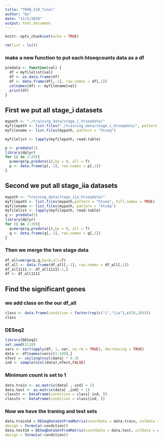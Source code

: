 ```yaml
---
title: "TRGN_510_final"
author: "bo"
date: "11/5/2020"
output: html_document
---
```


```r
knitr::opts_chunk$set(echo = TRUE)
```
```r
rm(list = ls())
```

### make a new function to put each htseqcounts data as a df
```r
predata <- function(val) {
  df = myfilelist[val]
  df <- as.data.frame(df)
  df <- data.frame(df[,-1], row.names = df[,1])
  colnames(df) <- myfilename[val]
  print(df)
}
```
## First we put all stage_i datasets
```r
mypath <- "./training_data/stage_i_htseqdata/"
myfilepath <- list.files("./training_data/stage_i_htseqdata/", pattern = "htseq", full.names = TRUE)
myfilename <- list.files(mypath, pattern = "htseq")
```

```r
myfilelist <- lapply(myfilepath, read.table)
```

```r
p <- predata(1)
library(dplyr)
for (i in 2:20){
  p=merge(p,predata(i),by = 0, all = T)
  p <- data.frame(p[,-1], row.names = p[,1])
}
```
## Second we put all stage_iia datasets
```r
mypath <- "training_data/stage_iia_htseqdata/"
myfilepath <- list.files(mypath,pattern = "htseq", full.names = TRUE)
myfilename <- list.files(mypath, pattern = "htseq")
myfilelist <- lapply(myfilepath, read.table)
q <- predata(1)
library(dplyr)
for (i in 2:20){
  q=merge(q,predata(i),by = 0, all = T)
  q <- data.frame(q[,-1], row.names = q[,1])
}
```
### Then we merge the two stage data
```r
df_all=merge(p,q,by=0,all=T)
df_all <- data.frame(df_all[,-1], row.names = df_all[,1])
df_all1111 <- df_all1111[-1,]
df <- df_all1111
```
## Find the significant genes
### we add class on the our df_all
```r
class <- data.frame(condition = factor(rep(c("i","iia"),c(20,20))))
class
```
### DESeq2
```r
library(DESeq2)
set.seed(2128)
vars <- sort(apply(df, 1, var, na.rm = TRUE), decreasing = TRUE)
data <- df[names(vars)[1:100],]
nTest <- ceiling(ncol(data) * 0.3)
ind <- sample(ncol(data),nTest,FALSE)
```
### Minimum count is set to 1 
```r
data.train <- as.matrix(data[ ,-ind] + 1)
data.test <- as.matrix(data[ ,ind] + 1)
classtr <- DataFrame(condition = class[-ind, ])
classts <- DataFrame(condition = class[ind, ])
```
### Now we have the traning and test sets
```r
data.trainS4 = DESeqDataSetFromMatrix(countData = data.train, colData = classtr,
design = formula(~condition))
data.testS4 = DESeqDataSetFromMatrix(countData = data.test, colData = classts,
design = formula(~condition))
```


